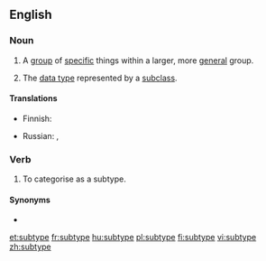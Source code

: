 ==English==

===Noun===
{{wikipedia}}
{{en-noun}}

# A [[group]] of [[specific]] things within a larger, more [[general]] group.
# {{label|en|computing}} The [[data type]] represented by a [[subclass]].

====Translations====
{{trans-top|a group of specific things within a larger, more general group}}
* Finnish: {{t-needed|fi}}
{{trans-mid}}
* Russian: {{t+|ru|подти́п|m|sc=Cyrl}}, {{t|ru|субти́п|m|sc=Cyrl}}
{{trans-bottom}}

===Verb===
{{en-verb|subtyp}}

# To categorise as a subtype.

====Synonyms====
* {{l|en|subclassify}}

[[et:subtype]]
[[fr:subtype]]
[[hu:subtype]]
[[pl:subtype]]
[[fi:subtype]]
[[vi:subtype]]
[[zh:subtype]]